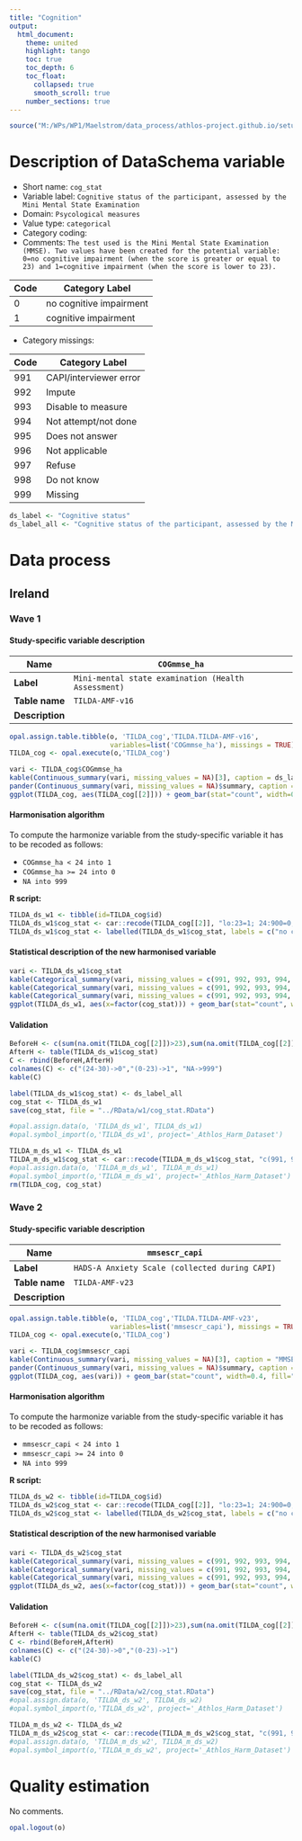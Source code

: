 ```yaml
---
title: "Cognition"
output: 
  html_document:
    theme: united
    highlight: tango
    toc: true
    toc_depth: 6
    toc_float:
      collapsed: true
      smooth_scroll: true
    number_sections: true
---
```


<!-- ########################################################## --> 

<!-- # Installation, loading packages -->
<!-- **R script:** -->



```r
source("M:/WPs/WP1/Maelstrom/data_process/athlos-project.github.io/setup_laia.r")
```

<!-- ########################################################## --> 

# Description of DataSchema variable 

* Short name: `cog_stat`
* Variable label: `Cognitive status of the participant, assessed by the Mini Mental State Examination`
* Domain: `Psycological measures`
* Value type: `categorical`
* Category coding:
* Comments: `The test used is the Mini Mental State Examination (MMSE). Two values have been created for the potential variable: 0=no cognitive impairment (when the score is greater or equal to 23) and 1=cognitive impairment (when the score is lower to 23).`

**Code** | **Category Label**
-------- | ------------------------
0        | no cognitive impairment
1        | cognitive impairment

* Category missings: 

**Code** | **Category Label**
----| ------------------
991 | CAPI/interviewer error
992 | Impute
993 | Disable to measure
994 | Not attempt/not done
995 | Does not answer
996 | Not applicable
997 | Refuse
998 | Do not know
999 | Missing


```r
ds_label <- "Cognitive status"
ds_label_all <- "Cognitive status of the participant, assessed by the Mini Mental State Examination"
```

<!-- ########################################################## --> 

# Data process


## Ireland

### Wave 1 

#### Study-specific variable description


| **Name** | `COGmmse_ha`|
|-|-|
| **Label** | `Mini-mental state examination (Health Assessment)`|
| **Table name** | `TILDA-AMF-v16` |
| **Description** |  |

```r
opal.assign.table.tibble(o, 'TILDA_cog','TILDA.TILDA-AMF-v16',
                         variables=list('COGmmse_ha'), missings = TRUE)
TILDA_cog <- opal.execute(o,'TILDA_cog')
```

```r
vari <- TILDA_cog$COGmmse_ha
kable(Continuous_summary(vari, missing_values = NA)[3], caption = ds_label) 
pander(Continuous_summary(vari, missing_values = NA)$summary, caption = "Summary")
ggplot(TILDA_cog, aes(TILDA_cog[[2]])) + geom_bar(stat="count", width=0.4, fill="steelblue") + xlab(ds_label) + ylab("Frequency")
```

#### Harmonisation algorithm
To compute the harmonize variable from the study-specific variable it has to be recoded as follows:

* `COGmmse_ha < 24 into 1` 
* `COGmmse_ha >= 24 into 0`
* `NA into 999`



**R script:**

```r
TILDA_ds_w1 <- tibble(id=TILDA_cog$id)
TILDA_ds_w1$cog_stat <- car::recode(TILDA_cog[[2]], "lo:23=1; 24:900=0; NA=999")
TILDA_ds_w1$cog_stat <- labelled(TILDA_ds_w1$cog_stat, labels = c("no cognitive impairment"=0, "cognitive impairment"=1,  "Missing"=999, "Do not know"=998, "Refuse"=997, "Not applicable"=996, "Does not answer"=995,  "Not attempt not done"=994, "Disable to measure"=993, "Impute"=992, "CAPI interviewer error"=991))
```

#### Statistical description of the new harmonised variable
```r
vari <- TILDA_ds_w1$cog_stat
kable(Categorical_summary(vari, missing_values = c(991, 992, 993, 994, 995, 996, 997, 998, 999))[3], caption = ds_label) 
kable(Categorical_summary(vari, missing_values = c(991, 992, 993, 994, 995, 996, 997, 998, 999))[1], caption = "Category")
kable(Categorical_summary(vari, missing_values = c(991, 992, 993, 994, 995, 996, 997, 998, 999))[2], caption = "Type of missing")
ggplot(TILDA_ds_w1, aes(x=factor(cog_stat))) + geom_bar(stat="count", width=0.4, fill="steelblue") + xlab("marital status") + ylab("Frequency")
```

#### Validation
```r
BeforeH <- c(sum(na.omit(TILDA_cog[[2]])>23),sum(na.omit(TILDA_cog[[2]])<=23), sum(is.na(TILDA_cog[[2]])))
AfterH <- table(TILDA_ds_w1$cog_stat)
C <- rbind(BeforeH,AfterH)
colnames(C) <- c("(24-30)->0","(0-23)->1", "NA->999")
kable(C)
```


```r
label(TILDA_ds_w1$cog_stat) <- ds_label_all
cog_stat <- TILDA_ds_w1
save(cog_stat, file = "../RData/w1/cog_stat.RData")

#opal.assign.data(o, 'TILDA_ds_w1', TILDA_ds_w1)
#opal.symbol_import(o,'TILDA_ds_w1', project='_Athlos_Harm_Dataset')

TILDA_m_ds_w1 <- TILDA_ds_w1
TILDA_m_ds_w1$cog_stat <- car::recode(TILDA_m_ds_w1$cog_stat, "c(991, 992, 993, 994, 995, 996, 997,998, 999)=NA")
#opal.assign.data(o, 'TILDA_m_ds_w1', TILDA_m_ds_w1)
#opal.symbol_import(o,'TILDA_m_ds_w1', project='_Athlos_Harm_Dataset')
rm(TILDA_cog, cog_stat)
```







### Wave 2 

#### Study-specific variable description


| **Name** | `mmsescr_capi`|
|-|-|
| **Label** | `HADS-A Anxiety Scale (collected during CAPI)`|
| **Table name** | `TILDA-AMF-v23` |
| **Description** |  |


```r
opal.assign.table.tibble(o, 'TILDA_cog','TILDA.TILDA-AMF-v23',
                         variables=list('mmsescr_capi'), missings = TRUE)
TILDA_cog <- opal.execute(o,'TILDA_cog')
```

```r
vari <- TILDA_cog$mmsescr_capi
kable(Continuous_summary(vari, missing_values = NA)[3], caption = "MMSE points") 
pander(Continuous_summary(vari, missing_values = NA)$summary, caption = "Summary")
ggplot(TILDA_cog, aes(vari)) + geom_bar(stat="count", width=0.4, fill="steelblue") + xlab(ds_label) + ylab("Frequency")
```

#### Harmonisation algorithm
To compute the harmonize variable from the study-specific variable it has to be recoded as follows:

* `mmsescr_capi < 24 into 1` 
* `mmsescr_capi >= 24 into 0`
* `NA into 999`

**R script:**

```r
TILDA_ds_w2 <- tibble(id=TILDA_cog$id)
TILDA_ds_w2$cog_stat <- car::recode(TILDA_cog[[2]], "lo:23=1; 24:900=0; NA=999")
TILDA_ds_w2$cog_stat <- labelled(TILDA_ds_w2$cog_stat, labels = c("no cognitive impairment"=0, "cognitive impairment"=1,  "Missing"=999, "Do not know"=998, "Refuse"=997, "Not applicable"=996, "Does not answer"=995,  "Not attempt not done"=994, "Disable to measure"=993, "Impute"=992, "CAPI interviewer error"=991))
```

#### Statistical description of the new harmonised variable
```r
vari <- TILDA_ds_w2$cog_stat
kable(Categorical_summary(vari, missing_values = c(991, 992, 993, 994, 995, 996, 997, 998, 999))[3], caption = ds_label) 
kable(Categorical_summary(vari, missing_values = c(991, 992, 993, 994, 995, 996, 997, 998, 999))[1], caption = "Category")
kable(Categorical_summary(vari, missing_values = c(991, 992, 993, 994, 995, 996, 997, 998, 999))[2], caption = "Type of missing")
ggplot(TILDA_ds_w2, aes(x=factor(cog_stat))) + geom_bar(stat="count", width=0.4, fill="steelblue") + xlab(ds_label) + ylab("Frequency")
```

#### Validation
```r
BeforeH <- c(sum(na.omit(TILDA_cog[[2]])>23),sum(na.omit(TILDA_cog[[2]])<=23))
AfterH <- table(TILDA_ds_w2$cog_stat)
C <- rbind(BeforeH,AfterH)
colnames(C) <- c("(24-30)->0","(0-23)->1")
kable(C)
```


```r
label(TILDA_ds_w2$cog_stat) <- ds_label_all
cog_stat <- TILDA_ds_w2
save(cog_stat, file = "../RData/w2/cog_stat.RData")
#opal.assign.data(o, 'TILDA_ds_w2', TILDA_ds_w2)
#opal.symbol_import(o,'TILDA_ds_w2', project='_Athlos_Harm_Dataset')

TILDA_m_ds_w2 <- TILDA_ds_w2
TILDA_m_ds_w2$cog_stat <- car::recode(TILDA_m_ds_w2$cog_stat, "c(991, 992, 993, 994, 995, 996, 997,998, 999)=NA")
#opal.assign.data(o, 'TILDA_m_ds_w2', TILDA_m_ds_w2)
#opal.symbol_import(o,'TILDA_m_ds_w2', project='_Athlos_Harm_Dataset')
```


# Quality estimation

No comments.


```r
opal.logout(o)
```